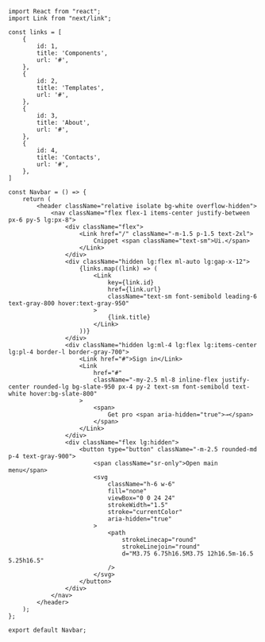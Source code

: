 ```tsx
import React from "react";
import Link from "next/link";

const links = [
    {
        id: 1,
        title: 'Components',
        url: '#',
    },
    {
        id: 2,
        title: 'Templates',
        url: '#',
    },
    {
        id: 3,
        title: 'About',
        url: '#',
    },
    {
        id: 4,
        title: 'Contacts',
        url: '#',
    },
]

const Navbar = () => {
    return (
        <header className="relative isolate bg-white overflow-hidden">
            <nav className="flex flex-1 items-center justify-between px-6 py-5 lg:px-8">
                <div className="flex">
                    <Link href="/" className="-m-1.5 p-1.5 text-2xl">
                        Cnippet <span className="text-sm">Ui.</span>
                    </Link>
                </div>
                <div className="hidden lg:flex ml-auto lg:gap-x-12">
                    {links.map((link) => (
                        <Link
                            key={link.id}
                            href={link.url}
                            className="text-sm font-semibold leading-6 text-gray-800 hover:text-gray-950"
                        >
                            {link.title}
                        </Link>
                    ))}
                </div>
                <div className="hidden lg:ml-4 lg:flex lg:items-center lg:pl-4 border-l border-gray-700">
                    <Link href="#">Sign in</Link>
                    <Link
                        href="#"
                        className="-my-2.5 ml-8 inline-flex justify-center rounded-lg bg-slate-950 px-4 py-2 text-sm font-semibold text-white hover:bg-slate-800"
                    >
                        <span>
                            Get pro <span aria-hidden="true">→</span>
                        </span>
                    </Link>
                </div>
                <div className="flex lg:hidden">
                    <button type="button" className="-m-2.5 rounded-md p-4 text-gray-900">
                        <span className="sr-only">Open main menu</span>
                        <svg
                            className="h-6 w-6"
                            fill="none"
                            viewBox="0 0 24 24"
                            strokeWidth="1.5"
                            stroke="currentColor"
                            aria-hidden="true"
                        >
                            <path
                                strokeLinecap="round"
                                strokeLinejoin="round"
                                d="M3.75 6.75h16.5M3.75 12h16.5m-16.5 5.25h16.5"
                            />
                        </svg>
                    </button>
                </div>
            </nav>
        </header>
    );
};

export default Navbar;
```